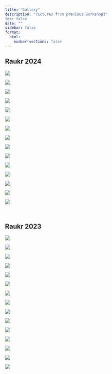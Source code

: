 ```yaml
---
title: "Gallery"
description: "Pictures from previous workshops"
toc: false
date: ""
sidebar: false
format:
  html:
    number-sections: false
---
```


## Raukr 2024

![](assets/images/raukr-2024/o.webp){group="raukr-2024"}

::: {.raukr-gallery-parent}
::: {.raukr-gallery-child}
![](assets/images/raukr-2024/a.webp){group="raukr-2024"}
:::
::: {.raukr-gallery-child}
![](assets/images/raukr-2024/b.webp){group="raukr-2024"}
:::
::: {.raukr-gallery-child}
![](assets/images/raukr-2024/c.webp){group="raukr-2024"}
:::
::: {.raukr-gallery-child}
![](assets/images/raukr-2024/d.webp){group="raukr-2024"}
:::
::: {.raukr-gallery-child}
![](assets/images/raukr-2024/e.webp){group="raukr-2024"}
:::
::: {.raukr-gallery-child}
![](assets/images/raukr-2024/f.webp){group="raukr-2024"}
:::
::: {.raukr-gallery-child}
![](assets/images/raukr-2024/g.webp){group="raukr-2024"}
:::
::: {.raukr-gallery-child}
![](assets/images/raukr-2024/h.webp){group="raukr-2024"}
:::
::: {.raukr-gallery-child}
![](assets/images/raukr-2024/i.webp){group="raukr-2024"}
:::
::: {.raukr-gallery-child}
![](assets/images/raukr-2024/j.webp){group="raukr-2024"}
:::
::: {.raukr-gallery-child}
![](assets/images/raukr-2024/k.webp){group="raukr-2024"}
:::
::: {.raukr-gallery-child}
![](assets/images/raukr-2024/l.webp){group="raukr-2024"}
:::
::: {.raukr-gallery-child}
![](assets/images/raukr-2024/m.webp){group="raukr-2024"}
:::
::: {.raukr-gallery-child}
![](assets/images/raukr-2024/n.webp){group="raukr-2024"}
:::
:::

<br>

## Raukr 2023

![](assets/images/raukr-2023/s.webp){group="raukr-2023"}

::: {.raukr-gallery-parent}
::: {.raukr-gallery-child}
![](assets/images/raukr-2023/a.webp){group="raukr-2023"}
:::
::: {.raukr-gallery-child}
![](assets/images/raukr-2023/b.webp){group="raukr-2023"}
:::
::: {.raukr-gallery-child}
![](assets/images/raukr-2023/c.webp){group="raukr-2023"}
:::
::: {.raukr-gallery-child}
![](assets/images/raukr-2023/d.webp){group="raukr-2023"}
:::
::: {.raukr-gallery-child}
![](assets/images/raukr-2023/e.webp){group="raukr-2023"}
:::
::: {.raukr-gallery-child}
![](assets/images/raukr-2023/i.webp){group="raukr-2023"}
:::
::: {.raukr-gallery-child}
![](assets/images/raukr-2023/j.webp){group="raukr-2023"}
:::
::: {.raukr-gallery-child}
![](assets/images/raukr-2023/k.webp){group="raukr-2023"}
:::
::: {.raukr-gallery-child}
![](assets/images/raukr-2023/m.webp){group="raukr-2023"}
:::
::: {.raukr-gallery-child}
![](assets/images/raukr-2023/n.webp){group="raukr-2023"}
:::
::: {.raukr-gallery-child}
![](assets/images/raukr-2023/o.webp){group="raukr-2023"}
:::
::: {.raukr-gallery-child}
![](assets/images/raukr-2023/p.webp){group="raukr-2023"}
:::
::: {.raukr-gallery-child}
![](assets/images/raukr-2023/q.webp){group="raukr-2023"}
:::
::: {.raukr-gallery-child}
![](assets/images/raukr-2023/r.webp){group="raukr-2023"}
:::
:::
